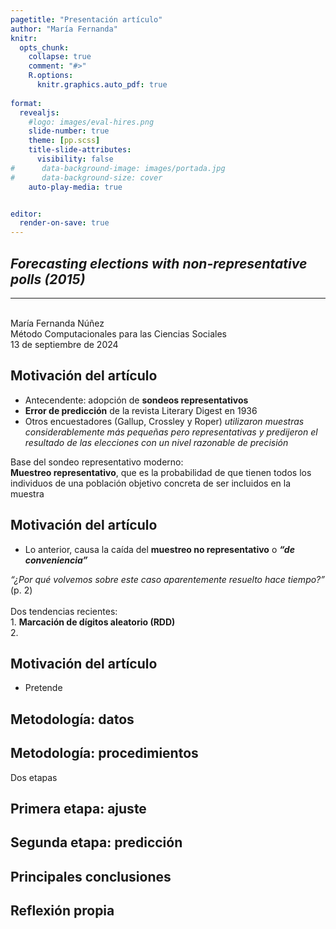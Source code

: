 ```yaml
---
pagetitle: "Presentación artículo"
author: "María Fernanda"
knitr:
  opts_chunk: 
    collapse: true
    comment: "#>" 
    R.options:
      knitr.graphics.auto_pdf: true
      
format: 
  revealjs:
    #logo: images/eval-hires.png
    slide-number: true
    theme: [pp.scss]
    title-slide-attributes:
      visibility: false
#      data-background-image: images/portada.jpg
#      data-background-size: cover
    auto-play-media: true


editor:
  render-on-save: true
---
```




:::: { .v-center-container}

# [***Forecasting elections with non-representative polls (2015)***]{.purple}{data-background-color="#CABFFF"}

-------------------------------------------------------------------------------------------
<br />
María Fernanda Núñez <br/ > 
Método Computacionales para las Ciencias Sociales <br />
13 de septiembre de 2024

::::

## [Motivación del artículo]{.purple}

- Antecendente: adopción de **sondeos representativos** 
- **Error de predicción** de la revista Literary Digest en 1936 
- Otros encuestadores (Gallup, Crossley y Roper) *utilizaron muestras considerablemente más pequeñas pero representativas y predijeron el resultado de las elecciones con un nivel razonable de precisión* 

::: {.content-box-purple}
Base del [sondeo representativo moderno]{.purple}: <br />
**Muestreo representativo**, que es la probabilidad de que tienen todos los individuos de una población objetivo concreta de ser incluidos en la muestra

:::


## [Motivación del artículo]{.purple}

- Lo anterior, causa la caída del [**muestreo no representativo**]{.purple} o [***"de conveniencia"***]{.purple}

:::{.content-box-purple}
*"¿Por qué volvemos sobre este caso aparentemente resuelto hace tiempo?"* (p. 2)
<br/>
<br />
Dos tendencias recientes: <br/>
1. **Marcación de dígitos aleatorio (RDD)** <br />
2. 
:::

## [Motivación del artículo]{.purple}

- Pretende 

## [Metodología: datos]{.black} {data-background-color="#CABFFF"}

## [Metodología: procedimientos]{.black} {data-background-color="#CABFFF"}

Dos etapas 

## Primera etapa: ajuste 

## Segunda etapa: predicción 

## [Principales conclusiones]{.purple} 

## [Reflexión propia]{.black} {data-background-color="#CABFFF"}